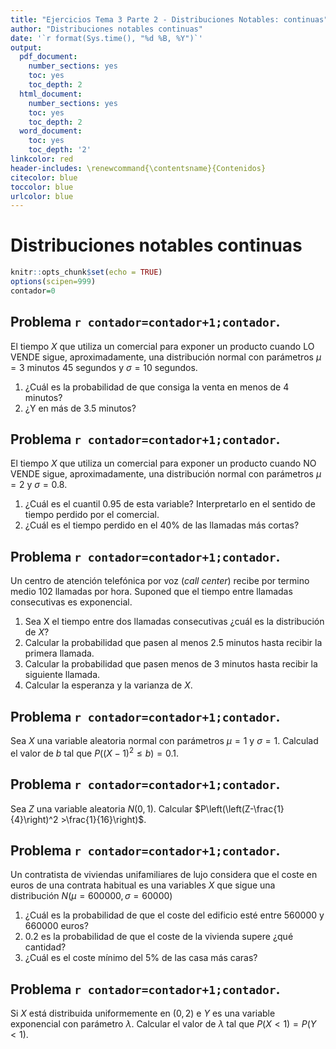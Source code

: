 ---
title: "Ejercicios Tema 3 Parte 2 - Distribuciones Notables: continuas"
author: "Distribuciones notables continuas"
date: '`r format(Sys.time(), "%d %B, %Y")`'
output:
  pdf_document:
    number_sections: yes
    toc: yes
    toc_depth: 2
  html_document:
    number_sections: yes
    toc: yes
    toc_depth: 2
  word_document:
    toc: yes
    toc_depth: '2'
linkcolor: red
header-includes: \renewcommand{\contentsname}{Contenidos}
citecolor: blue
toccolor: blue
urlcolor: blue 
---


# Distribuciones notables continuas

```{r setup, include=FALSE}
knitr::opts_chunk$set(echo = TRUE)
options(scipen=999)
contador=0
```



## Problema `r contador=contador+1;contador`.

El tiempo $X$ que utiliza un comercial para exponer un producto cuando LO VENDE sigue, aproximadamente,
una distribución  normal  con parámetros $\mu =3$
minutos  45 segundos y  $\sigma = 10$ segundos. 

1. ¿Cuál es la probabilidad de que  consiga la venta  en menos de 4 minutos?  
2. ¿Y en más de 3.5 minutos? 

## Problema `r contador=contador+1;contador`.

El tiempo $X$ que utiliza un comercial para exponer un producto cuando NO VENDE sigue, aproximadamente, una distribución  normal  con parámetros $\mu=2$ y $\sigma=0.8$.

1. ¿Cuál  es el cuantil  $0.95$ de esta variable? Interpretarlo en el sentido de tiempo perdido por el comercial.
2. ¿Cuál es  el tiempo perdido   en el 40\% de las llamadas más cortas?

## Problema `r contador=contador+1;contador`.

Un centro de atención telefónica por voz (*call center*) recibe  por termino medio 102 llamadas por hora. Suponed que el tiempo entre llamadas consecutivas es exponencial.
    
1. Sea X el tiempo entre dos llamadas consecutivas ¿cuál es la distribución de $X$? 
2. Calcular la probabilidad que pasen al menos 2.5 minutos hasta recibir la primera llamada.
3. Calcular la probabilidad que pasen menos de  3 minutos hasta recibir  la siguiente llamada.
4. Calcular la esperanza y la varianza de $X$.

## Problema `r contador=contador+1;contador`.

Sea $X$ una variable aleatoria normal con parámetros $\mu=1$ y
$\sigma=1$. Calculad el valor de $b$ tal que $P\left((X-1)^2\leq b\right)=0.1$.


## Problema `r contador=contador+1;contador`.

Sea $Z$ una variable aleatoria $N(0,1)$. Calcular
$P\left(\left(Z-\frac{1}{4}\right)^2 >\frac{1}{16}\right)$.


## Problema `r contador=contador+1;contador`.

Un  contratista de viviendas unifamiliares de lujo   considera que el coste en euros  de una contrata habitual es una variables $X$  que sigue una distribución  $N(\mu=600000,\sigma=60000)$

1.  ¿Cuál es la probabilidad de que  el coste del edificio esté entre 560000 y 660000 euros?
2. 0.2 es la probabilidad de que el coste de la vivienda supere ¿qué cantidad?
3. ¿Cuál es el coste mínimo del  5\% de las casa más caras?
    

## Problema `r contador=contador+1;contador`.

Si $X$ está distribuida uniformemente en $(0,2)$ e $Y$ es una variable exponencial con parámetro $\lambda$. Calcular el valor de $\lambda$ tal que $P(X<1)=P(Y<1)$. 



